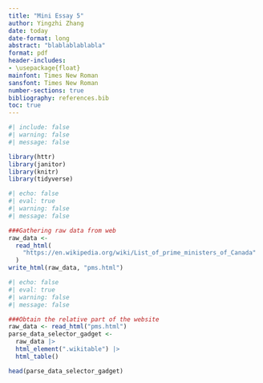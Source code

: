 ```yaml
---
title: "Mini Essay 5"
author: Yingzhi Zhang
date: today
date-format: long
abstract: "blablablablabla"
format: pdf
header-includes: 
- \usepackage{float}
mainfont: Times New Roman
sansfont: Times New Roman
number-sections: true
bibliography: references.bib
toc: true
---
```

```r
#| include: false
#| warning: false
#| message: false

library(httr)
library(janitor)
library(knitr)
library(tidyverse)
```

```r
#| echo: false
#| eval: true
#| warning: false
#| message: false

###Gathering raw data from web
raw_data <-
  read_html(
    "https://en.wikipedia.org/wiki/List_of_prime_ministers_of_Canada"
  )
write_html(raw_data, "pms.html")
```

```r
#| echo: false
#| eval: true
#| warning: false
#| message: false

###Obtain the relative part of the website
raw_data <- read_html("pms.html")
parse_data_selector_gadget <-
  raw_data |>
  html_element(".wikitable") |>
  html_table()

head(parse_data_selector_gadget)
```


